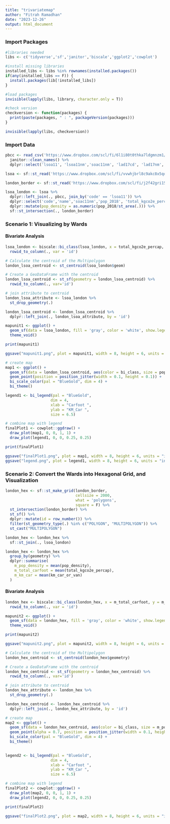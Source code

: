 ```yaml
---
title: "trivariatemap"
author: "Fitrah Ramadhan"
date: "2023-12-26"
output: html_document
---
```


### Import Packages

```r

#libraries needed
libs <- c('tidyverse','sf','janitor','biscale','ggplot2','cowplot')

#install missing libraries
installed_libs <- libs %in% rownames(installed.packages())
if(any(installed_libs == F)) {
  install.packages(lib[!installed_libs])
}

#load packages
invisible(lapply(libs, library, character.only = T))

#check version
checkversion <- function(packages) {
  print(paste(packages, " : ", packageVersion(packages)))
}

invisible(lapply(libs, checkversion))
```

### Import Data

```r

pbcc <- read_csv('https://www.dropbox.com/scl/fi/6l1i80t0thka7ldgmnzm1/PBCC_LSOA_data.csv?rlkey=reg0mbe6b9inp5586iugxxhk4&dl=1') %>%
  janitor::clean_names() %>%
  dplyr::select('lsoa11', 'lsoa11nm','soac11nm', 'lad17cd', 'lad17nm', 'wd18nm', 'pop_2018', 'total_kgco2e_percap','km_car_or_van')

lsoa <- sf::st_read('https://www.dropbox.com/scl/fi/vvwhjbrl8c9akc8x5qoc6/lsoa_england.gpkg?rlkey=qarh74y8hmn0eaxu81inlbafb&dl=1') %>% st_transform(27700)

london_border <- sf::st_read('https://www.dropbox.com/scl/fi/j2f42gri152net15zqu0e/london_border.gpkg?rlkey=di3lf5tdbca14nehie3cdks3q&dl=1') %>% st_transform(27700)
```

```r

lsoa_london <- lsoa %>%
  dplyr::left_join(., pbcc, join_by('code' == 'lsoa11')) %>%
  dplyr::select('code','name','soac11nm','pop_2018', 'total_kgco2e_percap','km_car_or_van') %>%
  dplyr::mutate(pop_density = as.numeric(pop_2018/st_area(.))) %>%
  sf::st_intersection(., london_border)

```

### Scenario 1: Visualizing by Wards

#### Bivariate Analysis

```r

lsoa_london <- biscale::bi_class(lsoa_london, x = total_kgco2e_percap, y = km_car_or_van, style='fisher' , dim = 4) %>%
  rowid_to_column(., var = 'id')

```

```r

# Calculate the centroid of the Multipolygon
london_lsoa_centroid <- st_centroid(lsoa_london$geom)

# Create a GeoDataFrame with the centroid
london_lsoa_centroid <- st_sf(geometry = london_lsoa_centroid) %>%
  rowid_to_column(., var='id')

# join attribute to centroid
london_lsoa_attribute <- lsoa_london %>%
  st_drop_geometry(.)

london_lsoa_centroid <- london_lsoa_centroid %>%
  dplyr::left_join(., london_lsoa_attribute, by = 'id')

```

```r

mapunit1 <- ggplot() +
  geom_sf(data = lsoa_london, fill = 'gray', color = 'white', show.legend = FALSE) +
  theme_void()

print(mapunit1)

ggsave("mapunit1.png", plot = mapunit1, width = 8, height = 6, units = "in", dpi = 300)
```

```r

# create map
map1 <- ggplot() +
  geom_sf(data = london_lsoa_centroid, aes(color = bi_class, size = pop_density), show.legend = FALSE, alpha = 0.7) +
  geom_point(position = position_jitter(width = 0.1, height = 0.1)) +
  bi_scale_color(pal = "BlueGold", dim = 4) +
  bi_theme()

legend1 <- bi_legend(pal = "BlueGold",
                    dim = 4,
                    xlab = "Carfoot ",
                    ylab = "KM_Car ",
                    size = 6.5)

# combine map with legend
finalPlot1 <- cowplot::ggdraw() +
  draw_plot(map1, 0, 0, 1, 1) +
  draw_plot(legend1, 0, 0, 0.25, 0.25)

print(finalPlot1)

ggsave("finalPlot1.png", plot = map1, width = 8, height = 6, units = "in", dpi = 300)
ggsave("legend.png", plot = legend1, width = 8, height = 6, units = "in", dpi = 300)
```

### Scenario 2: Convert the Wards into Hexagonal Grid, and Visualization

```r

london_hex <- sf::st_make_grid(london_border,
                               cellsize = 2000,
                               what = 'polygons',
                               square = F) %>%
  st_intersection(london_border) %>%
  st_sf() %>%
  dplyr::mutate(id = row_number()) %>%
  filter(st_geometry_type(.) %in% c("POLYGON", "MULTIPOLYGON")) %>%
  st_cast("MULTIPOLYGON")
```

```r

london_hex <- london_hex %>%
  sf::st_join(., lsoa_london)

```

```r

london_hex <- london_hex %>%
  group_by(geometry) %>%
  dplyr::summarise(
    m_pop_density = mean(pop_density),
    m_total_carfoot = mean(total_kgco2e_percap),
    m_km_car = mean(km_car_or_van)
  )
```

#### Bivariate Analysis

```r


london_hex <- biscale::bi_class(london_hex, x = m_total_carfoot, y = m_km_car, style='fisher' , dim = 4) %>%
  rowid_to_column(., var = 'id')
```

```r

mapunit2 <- ggplot() +
  geom_sf(data = london_hex, fill = 'gray', color = 'white', show.legend = FALSE) +
  theme_void()

print(mapunit2)

ggsave("mapunit2.png", plot = mapunit2, width = 8, height = 6, units = "in", dpi = 300)
```

```r

# Calculate the centroid of the Multipolygon
london_hex_centroid <- st_centroid(london_hex$geometry)

# Create a GeoDataFrame with the centroid
london_hex_centroid <- st_sf(geometry = london_hex_centroid) %>%
  rowid_to_column(., var='id')

# join attribute to centroid
london_hex_attribute <- london_hex %>%
  st_drop_geometry(.)

london_hex_centroid <- london_hex_centroid %>%
  dplyr::left_join(., london_hex_attribute, by = 'id')

```

```r


# create map
map2 <- ggplot() +
  geom_sf(data = london_hex_centroid, aes(color = bi_class, size = m_pop_density), show.legend = FALSE) +
  geom_point(alpha = 0.7, position = position_jitter(width = 0.1, height = 0.1)) +
  bi_scale_color(pal = "BlueGold", dim = 4) +
  bi_theme() 
  

legend2 <- bi_legend(pal = "BlueGold",
                    dim = 4,
                    xlab = "Carfoot ",
                    ylab = "KM_Car ",
                    size = 6.5)

# combine map with legend
finalPlot2 <- cowplot::ggdraw() +
  draw_plot(map2, 0, 0, 1, 1) +
  draw_plot(legend2, 0, 0, 0.25, 0.25)

print(finalPlot2)

ggsave("finalPlot2.png", plot = map2, width = 8, height = 6, units = "in", dpi = 300)
```

